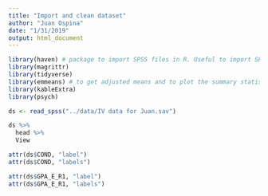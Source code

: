 ```yaml
---
title: "Import and clean dataset"
author: "Juan Ospina"
date: "1/31/2019"
output: html_document
---
```


```r
library(haven) # package to import SPSS files in R. Useful to import SPSS files and export them as csv
library(magrittr)
library(tidyverse)
library(emmeans) # to get adjusted means and to plot the summary statistics of models
library(kableExtra)
library(psych)
```

```r
ds <- read_spss("../data/IV data for Juan.sav")
```

```r
ds %>% 
  head %>% 
  View
```


```r
attr(ds$COND, "label")
attr(ds$COND, "labels")
```

```r
attr(ds$GPA_E_R1, "label")
attr(ds$GPA_E_R1, "labels")

```


